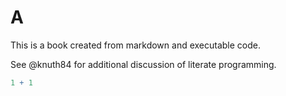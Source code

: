 # A

This is a book created from markdown and executable code.

See @knuth84 for additional discussion of literate programming.

```r
1 + 1
```
